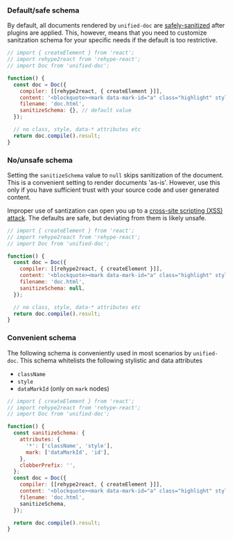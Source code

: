 ### Default/safe schema

By default, all documents rendered by `unified-doc` are [safely-sanitized][] after plugins are applied.  This, however, means that you need to customize sanitzation schema for your specific needs if the default is too restrictive.

```js live=true
// import { createElement } from 'react';
// import rehype2react from 'rehype-react';
// import Doc from 'unified-doc';

function() {
  const doc = Doc({
    compiler: [[rehype2react, { createElement }]],
    content: '<blockquote><mark data-mark-id="a" class="highlight" style="background: red;">some</mark> HTML content</blockquote>',
    filename: 'doc.html',
    sanitizeSchema: {}, // default value
  });

  // no class, style, data-* attributes etc
  return doc.compile().result;
}
```

### No/unsafe schema

Setting the `sanitizeSchema` value to `null` skips sanitization of the document.  This is a convenient setting to render documents 'as-is'.  However, use this only if you have sufficient trust with your source code and user generated content.

Improper use of santization can open you up to a [cross-site scripting (XSS) attack][xss]. The defaults are safe, but deviating from them is likely unsafe.

```js live=true
// import { createElement } from 'react';
// import rehype2react from 'rehype-react';
// import Doc from 'unified-doc';

function() {
  const doc = Doc({
    compiler: [[rehype2react, { createElement }]],
    content: '<blockquote><mark data-mark-id="a" class="highlight" style="background: red;">some</mark> HTML content</blockquote>',
    filename: 'doc.html',
    sanitizeSchema: null,
  });

  // no class, style, data-* attributes etc
  return doc.compile().result;
}
```

### Convenient schema

The following schema is conveniently used in most scenarios by `unified-doc`.  This schema whitelists the following stylistic and data attributes
- `className`
- `style`
- `dataMarkId` (only on `mark` nodes)

```js live=true
// import { createElement } from 'react';
// import rehype2react from 'rehype-react';
// import Doc from 'unified-doc';

function() {
  const sanitizeSchema: {
    attributes: {
      '*': ['className', 'style'],
      mark: ['dataMarkId', 'id'],
    },
    clobberPrefix: '',
  };
  const doc = Doc({
    compiler: [[rehype2react, { createElement }]],
    content: '<blockquote><mark data-mark-id="a" class="highlight" style="background: red;">some</mark> HTML content</blockquote>',
    filename: 'doc.html',
    sanitizeSchema,
  });

  return doc.compile().result;
}
```

<!-- Definitions -->
[safely-sanitized]: https://github.com/rehypejs/rehype-sanitize#security
[xss]: https://en.wikipedia.org/wiki/Cross-site_scripting
